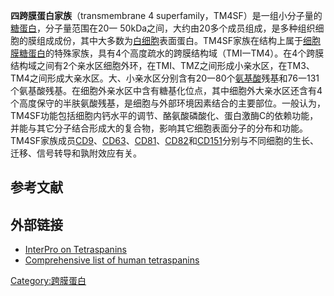 {{Pfam_box
| Symbol = Tetraspanin
| Name = Tetraspanin family
| image =<!-- 檔案不存在 Tetraspanin_Figure.jpg ，可從英文維基百科取得 -->
| width =250px
| caption =Tetraspanins have four transmembrane domains, two extracellular loops and contain a series of highly conserved amino acid residues.
| Pfam= PF00335
| Pfam_clan = CL0347
| InterPro= IPR000301
| SMART=
| PROSITE= PDOC00371
| SCOP = 1iv5
| TCDB = 8.A.40
| CDD = cd03127
| OPM family= 560
| OPM protein= 5tcx
| PDB= 
}}
{{unreferenced|time=2012-02-12T09:54:34+00:00}}
'''四跨膜蛋白家族'''（transmembrane 4 superfamily，TM4SF）是一组小分子量的[[糖蛋白|糖蛋白]]，分子量范围在20一 50kDa之间，大约由20多个成员组成，是多种组织细胞的膜组成成份，其中大多数为[[白细胞|白细胞]]表面蛋白。TM4SF家族在结构上属于[[细胞膜|细胞膜]][[糖蛋白|糖蛋白]]的特殊家族，具有4个高度疏水的跨膜结构域（TMI一TM4）。在4个跨膜结构域之间有2个亲水区细胞外环，在TMI、TMZ之间形成小亲水区，在TM3、TM4之间形成大亲水区。大、小亲水区分别含有20一80个[[氨基酸|氨基酸]]残基和76一131个氨基酸残基。在细胞外亲水区中含有糖基化位点，其中细胞外大亲水区还含有4个高度保守的半肤氨酸残基，是细胞与外部环境因素结合的主要部位。一般认为，TM4SF功能包括细胞内钙水平的调节、酪氨酸磷酸化、蛋白激酶C的依赖功能，并能与其它分子结合形成大的复合物，影响其它细胞表面分子的分布和功能。TM4SF家族成员[[CD9|CD9]]、[[CD63|CD63]]、[[CD81|CD81]]、[[CD82|CD82]]和[[CD151|CD151]]分别与不同细胞的生长、迁移、信号转导和孰附效应有关。

==参考文献==
{{reflist}}
==外部链接==
* [http://www.ebi.ac.uk/interpro/IEntry?ac=IPR008952 InterPro on Tetraspanins]{{Wayback|url=http://www.ebi.ac.uk/interpro/IEntry?ac=IPR008952 |date=20180802011357 }}
* [http://www.shef.ac.uk/content/1/c6/02/15/50/Tetraspanin-table.doc Comprehensive list of human tetraspanins]{{Wayback|url=http://www.shef.ac.uk/content/1/c6/02/15/50/Tetraspanin-table.doc |date=20110606152520 }}
{{Membrane proteins}}

[[Category:跨膜蛋白|Category:跨膜蛋白]]